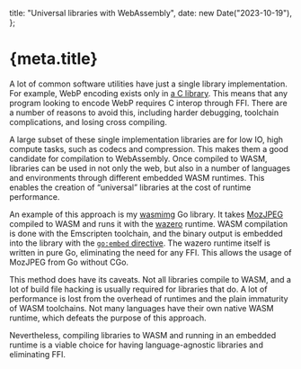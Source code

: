   title: "Universal libraries with WebAssembly",
  date: new Date("2023-10-19"),
};

# {meta.title}

A lot of common software utilities have just a single library implementation. For example, WebP encoding exists only in [a C library](https://chromium.googlesource.com/webm/libwebp). This means that any program looking to encode WebP requires C interop through FFI. There are a number of reasons to avoid this, including harder debugging, toolchain complications, and losing cross compiling.

A large subset of these single implementation libraries are for low IO, high compute tasks, such as codecs and compression. This makes them a good candidate for compilation to WebAssembly. Once compiled to WASM, libraries can be used in not only the web, but also in a number of languages and environments through different embedded WASM runtimes. This enables the creation of “universal” libraries at the cost of runtime performance.

An example of this approach is my [wasmimg](https://github.com/yklcs/wasmimg) Go library. It takes [MozJPEG](https://github.com/mozilla/mozjpeg) compiled to WASM and runs it with the [wazero](https://github.com/tetratelabs/wazero) runtime. WASM compilation is done with the Emscripten toolchain, and the binary output is embedded into the library with the [`go:embed` directive](https://pkg.go.dev/embed). The wazero runtime itself is written in pure Go, eliminating the need for any FFI. This allows the usage of MozJPEG from Go without CGo.

This method does have its caveats. Not all libraries compile to WASM, and a lot of build file hacking is usually required for libraries that do. A lot of performance is lost from the overhead of runtimes and the plain immaturity of WASM toolchains. Not many languages have their own native WASM runtime, which defeats the purpose of this approach.

Nevertheless, compiling libraries to WASM and running in an embedded runtime is a viable choice for having language-agnostic libraries and eliminating FFI.
